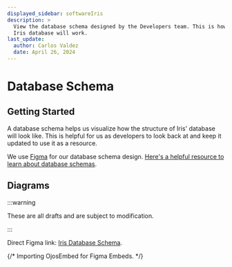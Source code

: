 ```yaml
---
displayed_sidebar: softwareIris
description: >
  View the database schema designed by the Developers team. This is how the
  Iris database will work.
last_update:
  author: Carlos Valdez
  date: April 26, 2024
---
```


# Database Schema

## Getting Started

A database schema helps us visualize how the structure of Iris' database
will look like. This is helpful for us as developers to look back at and keep it
updated to use it as a resource.

We use [Figma](https://figma.com/) for our database schema design. [Here's a
helpful resource to learn about database schemas](https://planetscale.com/blog/schema-design-101-relational-databases).

## Diagrams

:::warning

These are all drafts and are subject to modification.

:::

Direct Figma link: [Iris Database Schema](https://www.figma.com/file/l3jyoWmUKjsCxnlQ9M2dC5/).

{/* Importing OjosEmbed for Figma Embeds. */}

<OjosEmbed
	type="figma"
	url="https://www.figma.com/file/l3jyoWmUKjsCxnlQ9M2dC5/"
/>
